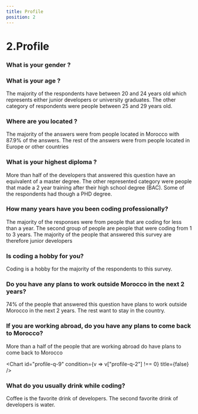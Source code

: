 ```yaml
---
title: Profile
position: 2
---
```


# 2.Profile

### What is your gender ?

<Chart id="profile-q-0" pie title={false} />

### What is your age ?

The majority of the respondents have between 20 and 24 years old which represents either junior developers or university graduates. The other category of respondents were people between 25 and 29 years old.

<Chart id="profile-q-1" title={false} />

### Where are you located ?

The majority of the answers were from people located in Morocco with 87.9% of the answers. The rest of the answers were from people located in Europe or other countries

<Chart id="profile-q-2" title={false} />

### What is your highest diploma ?

More than half of the developers that answered this question have an equivalent of a master degree. The other represented category were people that made a 2 year training after their high school degree (BAC). Some of the respondents had though a PHD degree.

<Chart id="profile-q-4" pie title={false} />

### How many years have you been coding professionally?

The majority of the responses were from people that are coding for less than a year. The second group of people are people that were coding from 1 to 3 years. The majority of the people that answered this survey are therefore junior developers

<Chart id="profile-q-5" title={false} />

### Is coding a hobby for you?

Coding is a hobby for the majority of the respondents to this survey.

<Chart id="profile-q-6" title={false} />

### Do you have any plans to work outside Morocco in the next 2 years?

74% of the people that answered this question have plans to work outside Morocco in the next 2 years. The rest want to stay in the country.

<Chart id="profile-q-8" title={false} />

### If you are working abroad, do you have any plans to come back to Morocco?

More than a half of the people that are working abroad do have plans to come back to Morocco

<Chart id="profile-q-9" condition={v => v["profile-q-2"] !== 0} title={false} />

### What do you usually drink while coding?

Coffee is the favorite drink of developers. The second favorite drink of developers is water.

<Chart id="profile-q-15" title={false} />
